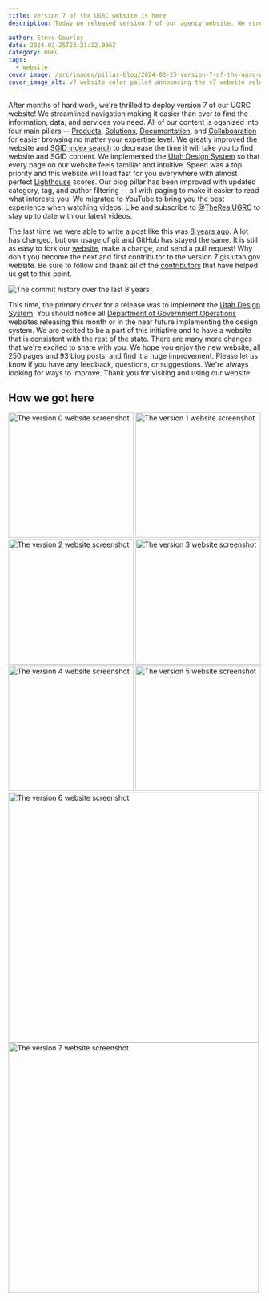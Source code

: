 ```yaml
---
title: Version 7 of the UGRC website is here
description: Today we released version 7 of our agency website. We streamlined navigation making it easier than ever to find the information, data, and services you need. All of our content is oganized into four pillars -- Products, Solutions, Documentation, and Collaboaration for easier browsing no matter your expertise level. We greatly improved the website and SGID index search to decrease the time it will take you to find website and SGID content. We implemented the Utah Design System so that every page on our website feels familiar and intuitive. Speed was a top priority and this website will load fast for you everywhere with almost perfect Lighthouse scores.

author: Steve Gourley
date: 2024-03-25T23:21:22.096Z
category: UGRC
tags:
  - website
cover_image: /src/images/pillar-blog/2024-03-25-version-7-of-the-ugrc-website-is-here/announcement.png
cover_image_alt: v7 website color pallet announcing the v7 website release
---
```




After months of hard work, we're thrilled to deploy version 7 of our UGRC website! We streamlined navigation making it easier than ever to find the information, data, and services you need. All of our content is oganized into four main pillars -- [Products](/products), [Solutions](/solutions), [Documentation](/documentation), and [Collaboaration](/collaboaration) for easier browsing no matter your expertise level. We greatly improved the website and [SGID index search](/products/sgid/sgid-index) to decrease the time it will take you to find website and SGID content. We implemented the [Utah Design System][] so that every page on our website feels familiar and intuitive. Speed was a top priority and this website will load fast for you everywhere with almost perfect [Lighthouse](https://developer.chrome.com/docs/lighthouse/overview/) scores. Our blog pillar has been improved with updated category, tag, and author filtering -- all with paging to make it easier to read what interests you. We migrated to YouTube to bring you the best experience when watching videos. Like and subscribe to [@TheRealUGRC](https://www.youtube.com/@TheRealUGRC) to stay up to date with our latest videos.

The last time we were able to write a post like this was [8 years ago](/blog/2016-03-25-about-our-new-v6-website-in-ghpages). A lot has changed, but our usage of git and GitHub has stayed the same. It is still as easy to fork our [website](https://github.com/agrc/gis.utah.gov), make a change, and send a pull request! Why don't you become the next and first contributor to the version 7 gis.utah.gov website. Be sure to follow and thank all of the [contributors](/collaboration/community/contributors/) that have helped us get to this point.

<Image src={commits} loading="eager" alt="The commit history over the last 8 years" />

This time, the primary driver for a release was to implement the [Utah Design System][]. You should notice all [Department of Government Operations][] websites releasing this month or in the near future implementing the design system. We are excited to be a part of this initiative and to have a website that is consistent with the rest of the state. There are many more changes that we're excited to share with you. We hope you enjoy the new website, all 250 pages and 93 blog posts, and find it a huge improvement. Please let us know if you have any feedback, questions, or suggestions. We're always looking for ways to improve. Thank you for visiting and using our website!

## How we got here

<div class="flex flex-wrap gap-2 gap-y-10">
  <Image src={v0} height="250" width="250" alt="The version 0 website screenshot" class="m-0 w-[250px] border-none" />
  <Image src={v1} height="250" width="250" alt="The version 1 website screenshot" class="m-0 w-[250px] border-none" />
  <Image src={v2} height="250" width="250" alt="The version 2 website screenshot" class="m-0 w-[250px] border-none" />
  <Image src={v3} height="250" width="250" alt="The version 3 website screenshot" class="m-0 w-[250px] border-none" />
  <Image src={v4} height="250" width="250" alt="The version 4 website screenshot" class="m-0 w-[250px] border-none" />
  <Image src={v5} height="250" width="250" alt="The version 5 website screenshot" class="m-0 w-[250px] border-none" />
  <Image src={v6} width="500" alt="The version 6 website screenshot" class="m-0 w-1/2 border-none" />
  <Image src={v7} width="500" alt="The version 7 website screenshot" class="m-0 w-1/2 border-none" />
</div>

[Utah Design System]: https://designsystem.utah.gov
[Department of Government Operations]: https://govops.utah.gov/
